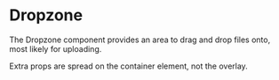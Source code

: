 

# Dropzone

The Dropzone component provides an area to drag and drop files onto, most likely for uploading.

Extra props are spread on the container element, not the overlay.

<Canvas withSource="open">
    <Story id="components-dropzone--basic" />
</Canvas>

<div class="hidden">
    <Primary />
</div>

<ArgsTable story={PRIMARY_STORY} />
